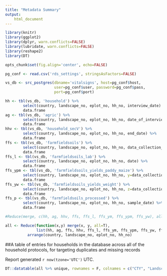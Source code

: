 ```yaml
---
title: "Metadata Summary"
output:
    html_document
---
```


``` r
library(knitr)
library(ggplot2)
library(dplyr, warn.conflicts=FALSE)
library(lubridate, warn.conflicts=FALSE)
library(reshape2)
library(DT)

opts_chunk$set(fig.align='center', echo=FALSE)

pg_conf <- read.csv('rds_settings', stringsAsFactors=FALSE)

vs_db <- src_postgres(dbname='vitalsigns', host=pg_conf$host,
                      user=pg_conf$user, password=pg_conf$pass,
                      port=pg_conf$port)

hh <- tbl(vs_db, 'household') %>%
        select(country, landscape_no, eplot_no, hh_no, interview_date) %>% 
        data.frame
ag <- tbl(vs_db, 'agric') %>%
        select(country, landscape_no, eplot_no, hh_no, date_of_interview) %>% 
        data.frame
hhv <- tbl(vs_db, 'household_secV') %>%
        select(country, landscape_no, eplot_no, hh_no, end_date) %>% 
        data.frame
ffs <- tbl(vs_db, 'farmfieldsoils') %>%
        select(country, landscape_no, eplot_no, hh_no, data_collection_date) %>% 
        data.frame
ffs_l <- tbl(vs_db, 'farmfieldsoils_lab') %>%
        select(country, landscape_no, eplot_no, hh_no, date) %>% 
        data.frame
ffs_ypm <- tbl(vs_db, 'farmfieldsoils_yields_paddy_maize') %>%
        select(country, landscape_no, eplot_no, hh_no, y=data_collection_date) %>% 
        data.frame
ffs_yw <- tbl(vs_db, 'farmfieldsoils_yields_weight') %>%
        select(country, landscape_no, eplot_no, hh_no, z=data_collection_date) %>% 
        data.frame
ffs_p <- tbl(vs_db, 'farmfieldsoils_processed') %>%
        select(country, landscape_no, eplot_no, hh_no, sample_date) %>% 
        data.frame

#Reduce(merge, c(hh, ag, hhv, ffs, ffs_l, ffs_ym, ffs_ypm, ffs_yw), all=T)

all <- Reduce(function(x,y) merge(x, y, all=T),
              list(hh, ag, ffs, hhv, ffs_l, ffs_ym, ffs_ypm, ffs_yw, ffs_p)) %>%
          arrange(country, landscape_no, eplot_no, hh_no)
```

##A table of entries for households in the database across all of the household protocols, for targeting duplicates and missing records

Report generated `r now(tzone='UTC')` UTC.

```r
DT::datatable(all %>% unique, rownames = F, colnames = c("CTY", "Landscape", "Eplot", "HH", "Household", "Agric", "FFS", "SecV", "FFS Lab", "Yields Paddy-Maize", "Yields Weight", "Processed Soils"))
```
